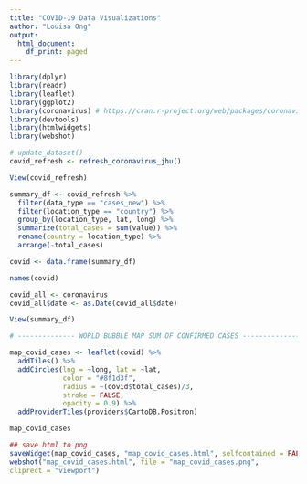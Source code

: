 ```yaml
---
title: "COVID-19 Data Visualizations"
author: "Louisa Ong"
output:
  html_document:
    df_print: paged
---
```




```r

library(dplyr)
library(readr)
library(leaflet)
library(ggplot2)
library(coronavirus) # https://cran.r-project.org/web/packages/coronavirus/coronavirus.pdf
library(devtools)
library(htmlwidgets)
library(webshot)

# update_dataset()
covid_refresh <- refresh_coronavirus_jhu()
```


```r
View(covid_refresh)

summary_df <- covid_refresh %>% 
  filter(data_type == "cases_new") %>%
  filter(location_type == "country") %>%
  group_by(location_type, lat, long) %>%
  summarize(total_cases = sum(value)) %>% 
  rename(country = location_type) %>%
  arrange(-total_cases)

covid <- data.frame(summary_df)

names(covid)

covid_all <- coronavirus
covid_all$date <- as.Date(covid_all$date)

View(summary_df)

```

```r
# -------------- WORLD BUBBLE MAP SUM OF CONFIRMED CASES ------------------ # 

map_covid_cases <- leaflet(covid) %>% 
  addTiles() %>% 
  addCircles(lng = ~long, lat = ~lat,
             color = "#8f1d3f",
             radius = ~(covid$total_cases)/3,
             stroke = FALSE, 
             opacity = 0.9) %>% 
  addProviderTiles(providers$CartoDB.Positron)

map_covid_cases
```


```r
## save html to png
saveWidget(map_covid_cases, "map_covid_cases.html", selfcontained = FALSE)
webshot("map_covid_cases.html", file = "map_covid_cases.png",
cliprect = "viewport")

```

